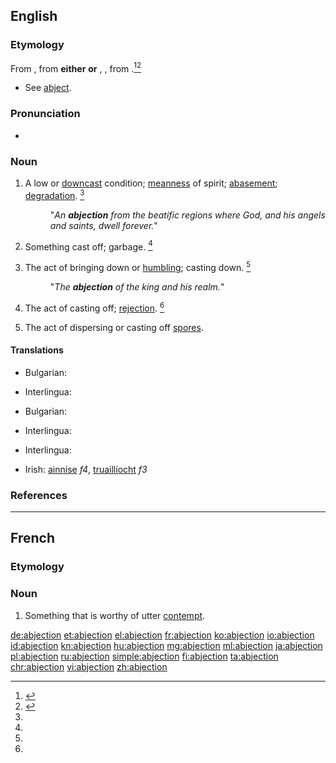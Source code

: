 ==English==

===Etymology===
From {{etyl|enm|en}} {{term|abjeccioun|lang=enm}}, from '''either''' {{etyl|frm|en}} {{term|abjection|lang=frm}} '''or''' {{etyl|LL.|en}} {{term|abjection-|lang=la}}, {{term/t|la|abiectiō}}, from {{term|abjectus||cast down|lang=la}}.<ref name=WI3>{{reference-book|editor=Gove, Philip Babcock | title=Webster's Third International Dictionary of the English Language Unabridged | origyear= 1909 | year=1976 |publisher=G. & C. Merriam Co. | location= Springfield, MA | isbn =0-87779-101-5 | pages =4}}</ref><ref name=SOED>{{R:SOED5|page=5}}</ref>
* See [[abject]].

===Pronunciation===
* {{IPA|/æbˈd͡ʒɛk.ʃn̩/}}

===Noun===
{{en-noun}}

# A low or [[downcast]] condition; [[meanness]] of spirit; [[abasement]]; [[degradation]]. {{defdate|First attested from around (1350 to 1470).}}<ref name=SOED/>
#: "''An '''abjection''' from the beatific regions where God, and his angels and saints, dwell forever.''"
# {{context|obsolete|chiefly|figuratively|lang=en}} Something cast off; garbage. {{defdate|Attested from around (1350 to 1470) until the mid 16<sup>th</sup> century.}}<ref name=SOED/>
# {{context|obsolete|lang=en}} The act of bringing down or [[humbling]]; casting down. {{defdate|Attested from the early 16<sup>th</sup> century until the mid 17<sup>th</sup> century.}}<ref name=SOED/>
#: "''The '''abjection''' of the king and his realm.''"
# {{context|obsolete|lang=en}} The act of casting off; [[rejection]]. {{defdate|Attested from the early 17<sup>th</sup> century until the mid 17<sup>th</sup> century.}}<ref name=SOED/>
# {{context|biology|mycology|lang=en}} The act of dispersing or casting off [[spore]]s.

====Translations====
{{trans-top|the act of bringing down or humbling}}
* Bulgarian: {{t|bg|отхвърляне, низвергване}}
{{trans-mid}}
* Interlingua: {{t|ia|abjection}}
{{trans-bottom}}

{{trans-top|the state of being rejected or cast out}}
* Bulgarian: {{t|bg|жалкост, отхвърленост}}
{{trans-mid}}
* Interlingua: {{t|ia|abjection}}
{{trans-bottom}}

{{trans-top|a low or downcast condition}}
* Interlingua: {{t|ia|abjection}}
{{trans-mid}}
* Irish: [[ainnise]] ''f4'', [[truaillíocht]] ''f3''
{{trans-bottom}}

===References===
<references/>

----

==French==

===Etymology===
{{suffix|abject|tion|lang=fr}}

===Noun===
{{fr-noun|f}}

# {{context|literary|lang=fr}} Something that is worthy of utter [[contempt]].

[[de:abjection]]
[[et:abjection]]
[[el:abjection]]
[[fr:abjection]]
[[ko:abjection]]
[[io:abjection]]
[[id:abjection]]
[[kn:abjection]]
[[hu:abjection]]
[[mg:abjection]]
[[ml:abjection]]
[[ja:abjection]]
[[pl:abjection]]
[[ru:abjection]]
[[simple:abjection]]
[[fi:abjection]]
[[ta:abjection]]
[[chr:abjection]]
[[vi:abjection]]
[[zh:abjection]]